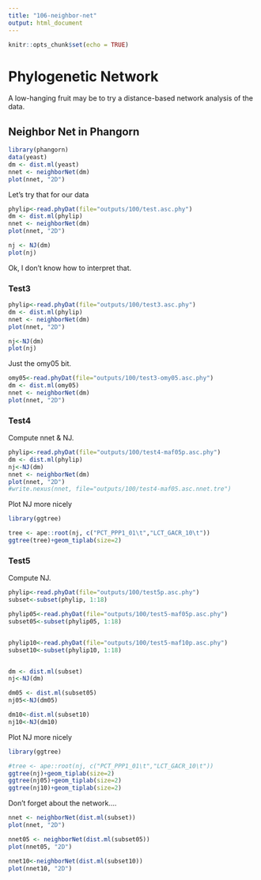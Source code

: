 ```yaml
---
title: "106-neighbor-net"
output: html_document
---
```


```r
knitr::opts_chunk$set(echo = TRUE)
```

# Phylogenetic Network
A low-hanging fruit may be to try a distance-based network analysis of the data. 

## Neighbor Net in Phangorn

```r
library(phangorn)
data(yeast)
dm <- dist.ml(yeast)
nnet <- neighborNet(dm)
plot(nnet, "2D")
```

Let's try that for our data
```r
phylip<-read.phyDat(file="outputs/100/test.asc.phy")
dm <- dist.ml(phylip)
nnet <- neighborNet(dm)
plot(nnet, "2D")

nj <- NJ(dm)
plot(nj)
```

Ok, I don't know how to interpret that.

### Test3

```r
phylip<-read.phyDat(file="outputs/100/test3.asc.phy")
dm <- dist.ml(phylip)
nnet <- neighborNet(dm)
plot(nnet, "2D")

nj<-NJ(dm)
plot(nj)
```

Just the omy05 bit.   
```r
omy05<-read.phyDat(file="outputs/100/test3-omy05.asc.phy")
dm <- dist.ml(omy05)
nnet <- neighborNet(dm)
plot(nnet, "2D")
```

### Test4
Compute nnet & NJ.  
```r
phylip<-read.phyDat(file="outputs/100/test4-maf05p.asc.phy")
dm <- dist.ml(phylip)
nj<-NJ(dm)
nnet <- neighborNet(dm)
plot(nnet, "2D")
#write.nexus(nnet, file="outputs/100/test4-maf05.asc.nnet.tre")
```

Plot NJ more nicely   
```r
library(ggtree)

tree <- ape::root(nj, c("PCT_PPP1_01\t","LCT_GACR_10\t"))
ggtree(tree)+geom_tiplab(size=2)
```

### Test5
Compute NJ.  
```r
phylip<-read.phyDat(file="outputs/100/test5p.asc.phy")
subset<-subset(phylip, 1:18)

phylip05<-read.phyDat(file="outputs/100/test5-maf05p.asc.phy")
subset05<-subset(phylip05, 1:18)


phylip10<-read.phyDat(file="outputs/100/test5-maf10p.asc.phy")
subset10<-subset(phylip10, 1:18)


dm <- dist.ml(subset)
nj<-NJ(dm)

dm05 <- dist.ml(subset05)
nj05<-NJ(dm05)

dm10<-dist.ml(subset10)
nj10<-NJ(dm10)
```

Plot NJ more nicely   
```r
library(ggtree)

#tree <- ape::root(nj, c("PCT_PPP1_01\t","LCT_GACR_10\t"))
ggtree(nj)+geom_tiplab(size=2)
ggtree(nj05)+geom_tiplab(size=2)
ggtree(nj10)+geom_tiplab(size=2)
```

Don't forget about the network....
```r
nnet <- neighborNet(dist.ml(subset))
plot(nnet, "2D")

nnet05 <- neighborNet(dist.ml(subset05))
plot(nnet05, "2D")

nnet10<-neighborNet(dist.ml(subset10))
plot(nnet10, "2D")
```